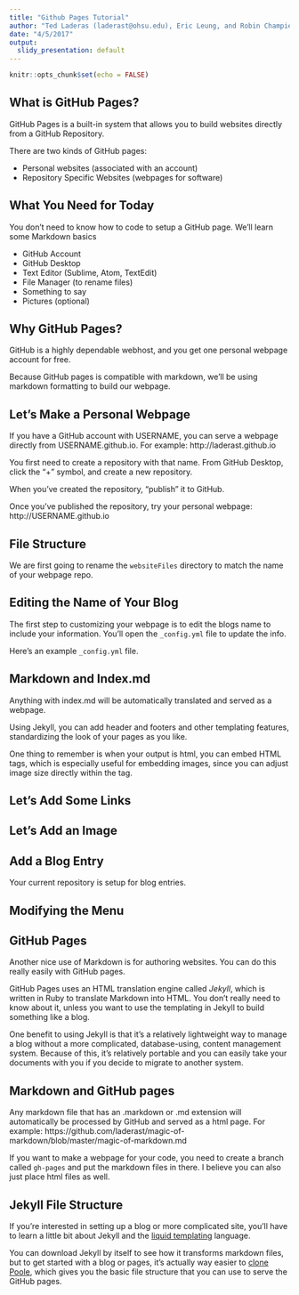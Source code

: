 ```yaml
---
title: "Github Pages Tutorial"
author: "Ted Laderas (laderast@ohsu.edu), Eric Leung, and Robin Champieux"
date: "4/5/2017"
output:
  slidy_presentation: default
---
```


```r
knitr::opts_chunk$set(echo = FALSE)
```

## What is GitHub Pages?

GitHub Pages is a built-in system that allows you to build websites directly from a GitHub Repository.

There are two kinds of GitHub pages:

+ Personal websites (associated with an account)
+ Repository Specific Websites (webpages for software)

## What You Need for Today

You don't need to know how to code to setup a GitHub page. We'll learn some Markdown basics

+ GitHub Account
+ GitHub Desktop
+ Text Editor (Sublime, Atom, TextEdit)
+ File Manager (to rename files)
+ Something to say
+ Pictures (optional)

## Why GitHub Pages?

GitHub is a highly dependable webhost, and you get one personal webpage account for free. 

Because GitHub pages is compatible with markdown, we'll be using markdown formatting to build our webpage.

## Let's Make a Personal Webpage

If you have a GitHub account with USERNAME, you can serve a webpage directly from USERNAME.github.io. For example: http://laderast.github.io

You first need to create a repository with that name. From GitHub Desktop, click the "+" symbol, and create a new repository. 

When you've created the repository, "publish" it to GitHub.

Once you've published the repository, try your personal webpage: http://USERNAME.github.io

## File Structure

We are first going to rename the `websiteFiles` directory to match the name of your webpage repo. 



## Editing the Name of Your Blog

The first step to customizing your webpage is to edit the blogs name to 
include your information. You'll open the `_config.yml` file to update
the info.

Here's an example `_config.yml` file.




## Markdown and Index.md

Anything with index.md will be automatically translated and served as a webpage.

Using Jekyll, you can add header and footers and other templating features, standardizing the look of your pages as you like.

One thing to remember is when your output is html, you can embed HTML tags, which is especially useful for embedding images, since you can adjust image size directly within the tag.

## Let's Add Some Links



## Let's Add an Image

## Add a Blog Entry

Your current repository is setup for blog entries. 

## Modifying the Menu



## GitHub Pages

Another nice use of Markdown is for authoring websites. You can do this really easily with GitHub pages.

GitHub Pages uses an HTML translation engine called *Jekyll*, which is written in Ruby to translate Markdown into HTML. You don't really need to know about it, unless you want to use the templating in Jekyll to build something like a blog.

One benefit to using Jekyll is that it's a relatively lightweight way to manage a blog without a more complicated, database-using, content management system. Because of this, it's relatively portable and you can easily take your documents with you if you decide to migrate to another system.

## Markdown and GitHub pages

Any markdown file that has an .markdown or .md extension will automatically be processed by GitHub and served as a html page. For example: https://github.com/laderast/magic-of-markdown/blob/master/magic-of-markdown.md

If you want to make a webpage for your code, you need to create a branch called `gh-pages` and put the markdown files in there. I believe you can also just place html files as well.

## Jekyll File Structure

If you're interested in setting up a blog or more complicated site, you'll have to learn a little bit about Jekyll and the [liquid templating](http://jekyllrb.com/docs/templates/) language.

You can download Jekyll by itself to see how it transforms markdown files, but to get started with a blog or pages, it's actually way easier to [clone Poole](https://github.com/poole/poole), which gives you the basic file structure that you can use to serve the GitHub pages.
